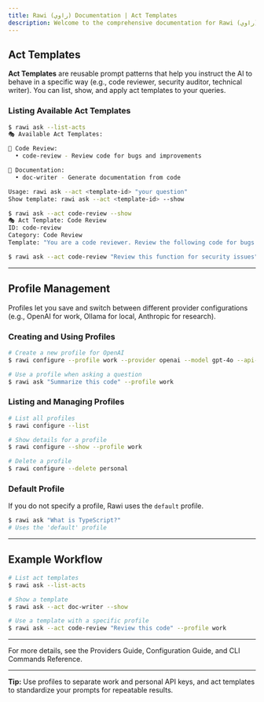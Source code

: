```yaml
---
title: Rawi (راوي) Documentation | Act Templates
description: Welcome to the comprehensive documentation for Rawi (راوي), a developer-friendly AI-powered CLI tool for your terminal.
---
```



<Clarity />

## Act Templates

**Act Templates** are reusable prompt patterns that help you instruct the AI to behave in a specific way (e.g., code reviewer, security auditor, technical writer). You can list, show, and apply act templates to your queries.

### Listing Available Act Templates

<Tabs>
  <TabItem label="List Act Templates">

```bash
$ rawi ask --list-acts
🎭 Available Act Templates:

📁 Code Review:
  • code-review - Review code for bugs and improvements

📁 Documentation:
  • doc-writer - Generate documentation from code

Usage: rawi ask --act <template-id> "your question"
Show template: rawi ask --act <template-id> --show
```

  </TabItem>
  <TabItem label="Show Template Details">

```bash
$ rawi ask --act code-review --show
🎭 Act Template: Code Review
ID: code-review
Category: Code Review
Template: "You are a code reviewer. Review the following code for bugs and improvements."
```

  </TabItem>
  <TabItem label="Use an Act Template">

```bash
$ rawi ask --act code-review "Review this function for security issues"
```

  </TabItem>
</Tabs>

---

## Profile Management

Profiles let you save and switch between different provider configurations (e.g., OpenAI for work, Ollama for local, Anthropic for research).

### Creating and Using Profiles

```bash
# Create a new profile for OpenAI
$ rawi configure --profile work --provider openai --model gpt-4o --api-key sk-...

# Use a profile when asking a question
$ rawi ask "Summarize this code" --profile work
```

### Listing and Managing Profiles

```bash
# List all profiles
$ rawi configure --list

# Show details for a profile
$ rawi configure --show --profile work

# Delete a profile
$ rawi configure --delete personal
```

### Default Profile

If you do not specify a profile, Rawi uses the `default` profile.

```bash
$ rawi ask "What is TypeScript?"
# Uses the 'default' profile
```

---

## Example Workflow

```bash
# List act templates
$ rawi ask --list-acts

# Show a template
$ rawi ask --act doc-writer --show

# Use a template with a specific profile
$ rawi ask --act code-review "Review this code" --profile work
```

---

For more details, see the Providers Guide, Configuration Guide, and CLI Commands Reference.

---

**Tip:** Use profiles to separate work and personal API keys, and act templates to standardize your prompts for repeatable results.
